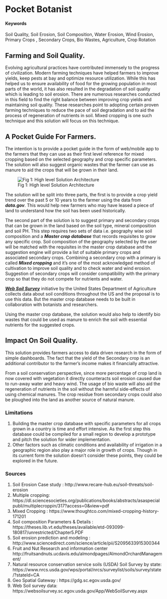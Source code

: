 # Pocket Botanist {#Care-for-soil}

#### Keywords

Soil Quality, Soil Erosion, Soil Composition, Water Erosion, Wind Erosion, Primary Crops , Secondary Crops, Bio Wastes, Agriculture, Crop Rotation

## Farming and Soil Quality.

Evolving agricultural practices have contributed immensely to the progress of civilization. Modern farming techniques have helped farmers to improve yields, keep pests at bay and optimize resource utilization. While this has helped us to ensure availability of food for the growing population in most parts of the world, it has also resulted in the degradation of soil quality which is leading to soil erosion. There are numerous researches conducted in this field to find the right balance between improving crop yields and maintaining soil quality. These researches point to adopting certain proven farming techniques to reduce the pace of soil degradation and to aid the process of regeneration of nutrients in soil. Mixed cropping is one such technique and this solution will focus on this technique.


## A Pocket Guide For Farmers.

The intention is to provide a pocket guide in the form of web/mobile app to the farmers that they can use as their first level reference for mixed cropping based on the selected geography and crop specific parameters. The solution will also suggest organic wastes that the farmer can use as manure to aid the crops that will be grown in their land.

![Fig 1: High level Solution Architecture](CoolIdea2.png)

The solution will be split into three parts, the first is to provide a crop yield trend over the past 5 or 10 years to the farmer using the data from ***data.gov***. This would help new farmers who may have leased a piece of land to understand how the soil has been used historically.

The second part of the solution is to suggest primary and secondary crops that can be grown in the land based on the soil type, mineral composition and soil PH. This step requires two sets of data i.e. geography wise soil composition and a ***Master crop database*** that records requisites to grow any specific crop. Soil composition of the geography selected by the user will be matched with the requisites in the master crop database and the suggestion engine will provide a list of suitable primary crops and associated secondary crops. Combining a secondary crop with a primary is called ***Mixed cropping*** and it's one of the most acknowledged method of cultivation to improve soil quality and to check water and wind erosion. Suggestion of secondary crops will consider compatibility with the primary crop so that they do not compete for nutrients and water. 

***[Web Soil Survey](https://websoilsurvey.sc.egov.usda.gov/App/WebSoilSurvey.aspx)*** initiative by the United States Department of Agriculture collects data about soil conditions throughout the US and the proposal is to use this data. But the master crop database needs to be built in collaboration with botanists and researchers.

Using the master crop database, the solution would also help to identify bio wastes that could be used as manure to enrich the soil with essential nutrients for the suggested crops.

## Impact On Soil Quality.

This solution provides farmers access to data driven research in the form of simple dashboards. The fact that the yield of the Secondary crop is an additional contributor to the farmer’s income makes it financially attractive. 

From a soil conservation perspective, since more percentage of crop land is now covered with vegetation it directly counteracts soil erosion caused due to run-away water and heavy wind. The usage of bio waste will also aid the regeneration of nutrients in the soil without the harmful side-effects of using chemical manures. The crop residue from secondary crops could also be ploughed into the land as another source of natural manure.

### Limitations

1.	Building the master crop database with specific parameters for all crops grown in a country is time and effort intensive. As the first step this database could be compiled for a small region to develop a prototype and pitch the solution for wider implementation. 
2.	Other factors such as climatic conditions and availability of irrigation in a geographic region also play a major role in growth of crops. Though in its current form the solution doesn’t consider these points, they could be explored in the future.

### Sources 

1.	Soil Erosion Case study : http://www.recare-hub.eu/soil-threats/soil-erosion
2.	Multiple cropping: https://dl.sciencesocieties.org/publications/books/abstracts/asaspecialpubli/multiplecroppin/317?access=0&view=pdf
3.	Mixed Cropping : https://www.thoughtco.com/mixed-cropping-history-171201
4.	Soil composition Parameters & Details : https://theses.lib.vt.edu/theses/available/etd-093099-180817/unrestricted/Chapter5.PDF
5.	Soil erosion prediction and modeling : http://www.sciencedirect.com/science/article/pii/S2095633915300344
6.	Fruit and Nut Research and information center http://fruitsandnuts.ucdavis.edu/almondpages/AlmondOrchardManagement/
7.	Natural resource conservation service soils (USDA)  Soil Survey by state:                    https://www.nrcs.usda.gov/wps/portal/nrcs/surveylist/soils/survey/state/?stateId=CA
8.	Geo Spatial Gateway : https://gdg.sc.egov.usda.gov/
9.	Web Soil survey data: https://websoilsurvey.sc.egov.usda.gov/App/WebSoilSurvey.aspx

